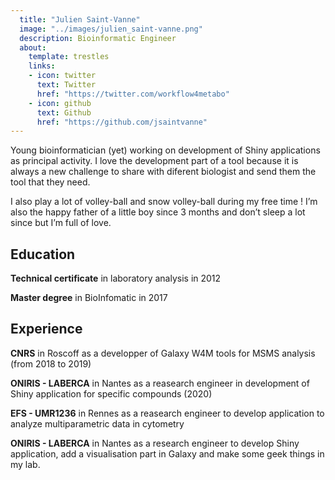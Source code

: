 ---
  title: "Julien Saint-Vanne"
  image: "../images/julien_saint-vanne.png"
  description: Bioinformatic Engineer
  about:
    template: trestles
    links: 
    - icon: twitter
      text: Twitter
      href: "https://twitter.com/workflow4metabo"
    - icon: github
      text: Github
      href: "https://github.com/jsaintvanne"
---

Young bioinformatician (yet) working on development of Shiny applications as principal activity. I love the development part of a tool because it is always a new challenge to share with diferent biologist and send them the tool that they need.

I also play a lot of volley-ball and snow volley-ball during my free time ! I'm also the happy father of a little boy since 3 months and don't sleep a lot since but I'm full of love.

## Education

**Technical certificate** in laboratory analysis in 2012

**Master degree** in BioInfomatic in 2017

## Experience

**CNRS** in Roscoff as a developper of Galaxy W4M tools for MSMS analysis (from 2018 to 2019)

**ONIRIS - LABERCA** in Nantes as a reasearch engineer in development of Shiny application for specific compounds (2020)

**EFS - UMR1236** in Rennes as a reasearch engineer to develop application to analyze multiparametric data in cytometry

**ONIRIS - LABERCA** in Nantes as a research engineer to develop Shiny application, add a visualisation part in Galaxy and make some geek things in my lab.
